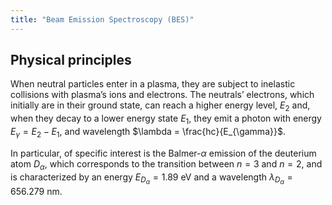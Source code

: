 ```yaml
---
title: "Beam Emission Spectroscopy (BES)"
---
```


## Physical principles

When neutral particles enter in a plasma, they are subject to inelastic collisions with plasma's ions and electrons. The neutrals' electrons, which initially are in their ground state, can reach a higher energy level, $E_{2}$ and, when they decay to a lower energy state $E_{1}$, they emit a photon with energy $E_{\gamma} = E_2 - E_1$, and wavelength $\lambda = \frac{hc}{E_{\gamma}}$.

In particular, of specific interest is the Balmer-$\alpha$ emission of the deuterium atom $D_{\alpha}$, which corresponds to the transition between $n=3$ and $n=2$, and is characterized by an energy $E_{D_{\alpha}} = 1.89$ eV and a wavelength $\lambda_{D_{\alpha}} = 656.279$ nm.
